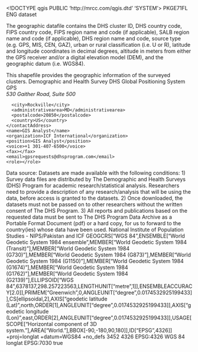 <!DOCTYPE qgis PUBLIC 'http://mrcc.com/qgis.dtd' 'SYSTEM'>
<qgis version="3.38.3-Grenoble">
  <identifier>PKGE71FL</identifier>
  <parentidentifier></parentidentifier>
  <language>ENG</language>
  <type>dataset</type>
  <title>Pakistan 2017 DHS</title>
  <abstract>The geographic datafile contains the DHS cluster ID, DHS country code, FIPS country code, FIPS region name and code (if applicable), SALB region name and code (if applicable), DHS region name and code, source type (e.g. GPS, MIS, CEN, GAZ), urban or rural classification (i.e. U or R), latitude and longitude coordinates in decimal degrees, altitude in meters from either the GPS receiver and/or a digital elevation model (DEM), and the geographic datum (i.e. WGS84).

This shapefile provides the geographic information of the surveyed clusters.</abstract>
  <keywords vocabulary="Search keys">
    <keyword>Demographic and Health Survey</keyword>
    <keyword>DHS</keyword>
    <keyword>Global Positioning System</keyword>
    <keyword>GPS</keyword>
  </keywords>
  <contact>
    <contactAddress>
      <type></type>
      <address>530 Gaither Road, Suite 500</address>
      <city>Rockville</city>
      <administrativearea>MD</administrativearea>
      <postalcode>20850</postalcode>
      <country>US</country>
    </contactAddress>
    <name>GIS Analyst</name>
    <organization>ICF International</organization>
    <position>GIS Analyst</position>
    <voice>+1 301-407-6500</voice>
    <fax></fax>
    <email>gpsrequests@dhsprogram.com</email>
    <role></role>
  </contact>
  <links/>
  <history>Data source: </history>
  <dates/>
  <fees></fees>
  <constraints type="Limitations of use">Datasets are made available with the following conditions: 1) Survey data files are distributed by The Demographic and Health Surveys (DHS) Program for academic research/statistical analysis. Researchers need to provide a description of any research/analysis that will be using the data, before access is granted to the datasets. 2) Once downloaded, the datasets must not be passed on to other researchers without the written consent of The DHS Program. 3) All reports and publications based on the requested data must be sent to The DHS Program Data Archive as a Portable Format Document (pdf) or a hard copy, for us to forward to the country(ies) whose data have been used.</constraints>
  <rights>National Institute of Population Studies - NIPS/Pakistan and ICF</rights>
  <encoding></encoding>
  <crs>
    <spatialrefsys nativeFormat="Wkt">
      <wkt>GEOGCRS["WGS 84",ENSEMBLE["World Geodetic System 1984 ensemble",MEMBER["World Geodetic System 1984 (Transit)"],MEMBER["World Geodetic System 1984 (G730)"],MEMBER["World Geodetic System 1984 (G873)"],MEMBER["World Geodetic System 1984 (G1150)"],MEMBER["World Geodetic System 1984 (G1674)"],MEMBER["World Geodetic System 1984 (G1762)"],MEMBER["World Geodetic System 1984 (G2139)"],ELLIPSOID["WGS 84",6378137,298.257223563,LENGTHUNIT["metre",1]],ENSEMBLEACCURACY[2.0]],PRIMEM["Greenwich",0,ANGLEUNIT["degree",0.0174532925199433]],CS[ellipsoidal,2],AXIS["geodetic latitude (Lat)",north,ORDER[1],ANGLEUNIT["degree",0.0174532925199433]],AXIS["geodetic longitude (Lon)",east,ORDER[2],ANGLEUNIT["degree",0.0174532925199433]],USAGE[SCOPE["Horizontal component of 3D system."],AREA["World."],BBOX[-90,-180,90,180]],ID["EPSG",4326]]</wkt>
      <proj4>+proj=longlat +datum=WGS84 +no_defs</proj4>
      <srsid>3452</srsid>
      <srid>4326</srid>
      <authid>EPSG:4326</authid>
      <description>WGS 84</description>
      <projectionacronym>longlat</projectionacronym>
      <ellipsoidacronym>EPSG:7030</ellipsoidacronym>
      <geographicflag>true</geographicflag>
    </spatialrefsys>
  </crs>
  <extent>
    <spatial minz="0" dimensions="2" maxx="0" crs="EPSG:4326" maxy="0" maxz="0" miny="0" minx="0"/>
  </extent>
</qgis>
